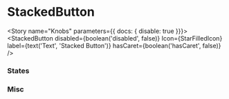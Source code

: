 


<Meta title="Components/Interactive/StackedButton" decorators={[withKnobs]} component={StackedButton} />

# StackedButton

<ImportPath component={StackedButton} section="interactive" />

<Story name="Knobs" parameters={{ docs: { disable: true }}}>
  <StackedButton
    disabled={boolean('disabled', false)}
    Icon={StarFilledIcon}
    label={text('Text', 'Stacked Button')}
    hasCaret={boolean('hasCaret', false)}
  />
</Story>

<Preview isExpanded>
  <StackedButton
    Icon={StarFilledIcon}
    label='Stacked Button'
  />
</Preview>

<Props of={StackedButton} />

### States

<Story name="States">
  <React.Fragment>
    <div className="margin--bottom--half display--inlineBlock">
      <StackedButton Icon={SalesforceIcon} label="Lorem" />
    </div>
    <div className="margin--bottom--half display--inlineBlock">
      <StackedButton Icon={SalesforceIcon} label="Lorem Ipsum Dolor" />
    </div>
    <div className="margin--bottom--half display--inlineBlock">
      <StackedButton Icon={SalesforceIcon} disabled label="Lorem Ipsum (Disabled)" />
    </div>
    <div className="margin--bottom--half display--inlineBlock">
      <StackedButton Icon={SalesforceIcon} isActive label="Lorem Ipsum (Active)" />
    </div>
  </React.Fragment>
</Story>


### Misc

<Story name="Miscellaneous">
  <StackedButton
    Icon={CollectionPublicIcon}
    label="Add to Collections"
    hasCaret
  />
</Story>
